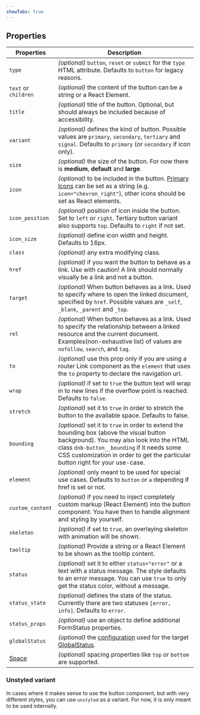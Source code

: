 ```yaml
---
showTabs: true
---
```


## Properties

| Properties                                  | Description                                                                                                                                                                                                                                                            |
| ------------------------------------------- | ---------------------------------------------------------------------------------------------------------------------------------------------------------------------------------------------------------------------------------------------------------------------- |
| `type`                                      | _(optional)_ `button`, `reset` or `submit` for the `type` HTML attribute. Defaults to `button` for legacy reasons.                                                                                                                                                     |
| `text` or `children`                        | _(optional)_ the content of the button can be a string or a React Element.                                                                                                                                                                                             |
| `title`                                     | _(optional)_ title of the button. Optional, but should always be included because of accessibility.                                                                                                                                                                    |
| `variant`                                   | _(optional)_ defines the kind of button. Possible values are `primary`, `secondary`, `tertiary` and `signal`. Defaults to `primary` (or `secondary` if icon only).                                                                                                     |
| `size`                                      | _(optional)_ the size of the button. For now there is **medium**, **default** and **large**.                                                                                                                                                                           |
| `icon`                                      | _(optional)_ to be included in the button. [Primary Icons](/icons/primary) can be set as a string (e.g. `icon="chevron_right"`), other icons should be set as React elements.                                                                                          |
| `icon_position`                             | _(optional)_ position of icon inside the button. Set to `left` or `right`. Tertiary button variant also supports `top`. Defaults to `right` if not set.                                                                                                                |
| `icon_size`                                 | _(optional)_ define icon width and height. Defaults to 16px.                                                                                                                                                                                                           |
| `class`                                     | _(optional)_ any extra modifying class.                                                                                                                                                                                                                                |
| `href`                                      | _(optional)_ if you want the button to behave as a link. Use with caution! A link should normally visually be a link and not a button.                                                                                                                                 |
| `target`                                    | _(optional)_ When button behaves as a link. Used to specify where to open the linked document, specified by `href`. Possible values are `_self`, `_blank`, `_parent` and `_top`.                                                                                       |
| `rel`                                       | _(optional)_ When button behaves as a link. Used to specify the relationship between a linked resource and the current document. Examples(non-exhaustive list) of values are `nofollow`, `search`, and `tag`.                                                          |
| `to`                                        | _(optional)_ use this prop only if you are using a router Link component as the `element` that uses the `to` property to declare the navigation url.                                                                                                                   |
| `wrap`                                      | _(optional)_ if set to `true` the button text will wrap in to new lines if the overflow point is reached. Defaults to `false`.                                                                                                                                         |
| `stretch`                                   | _(optional)_ set it to `true` in order to stretch the button to the available space. Defaults to false.                                                                                                                                                                |
| `bounding`                                  | _(optional)_ set it to `true` in order to extend the bounding box (above the visual button background). You may also look into the HTML class `dnb-button__bounding` if it needs some CSS customization in order to get the particular button right for your use-case. |
| `element`                                   | _(optional)_ only meant to be used for special use cases. Defaults to `button` or `a` depending if href is set or not.                                                                                                                                                 |
| `custom_content`                            | _(optional)_ if you need to inject completely custom markup (React Element) into the button component. You have then to handle alignment and styling by yourself.                                                                                                      |
| `skeleton`                                  | _(optional)_ if set to `true`, an overlaying skeleton with animation will be shown.                                                                                                                                                                                    |
| `tooltip`                                   | _(optional)_ Provide a string or a React Element to be shown as the tooltip content.                                                                                                                                                                                   |
| `status`                                    | _(optional)_ set it to either `status="error"` or a text with a status message. The style defaults to an error message. You can use `true` to only get the status color, without a message.                                                                            |
| `status_state`                              | _(optional)_ defines the state of the status. Currently there are two statuses `[error, info]`. Defaults to `error`.                                                                                                                                                   |
| `status_props`                              | _(optional)_ use an object to define additional FormStatus properties.                                                                                                                                                                                                 |
| `globalStatus`                              | _(optional)_ the [configuration](/uilib/components/global-status/properties/#configuration-object) used for the target [GlobalStatus](/uilib/components/global-status).                                                                                                |
| [Space](/uilib/components/space/properties) | _(optional)_ spacing properties like `top` or `bottom` are supported.                                                                                                                                                                                                  |

### Unstyled variant

In cases where it makes sense to use the button component, but with very different styles, you can use `unstyled` as a variant. For now, it is only meant to be used internally.
